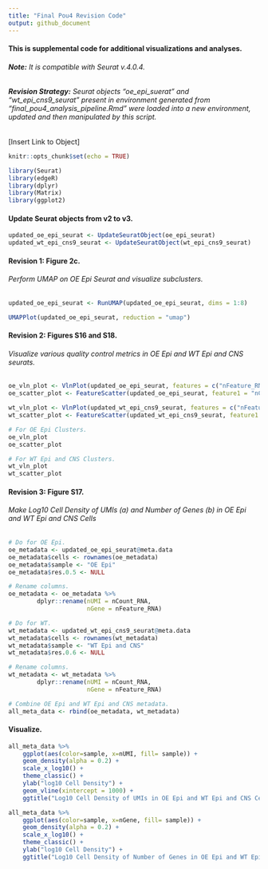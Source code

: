 ```yaml
---
title: "Final Pou4 Revision Code"
output: github_document
---
```


#### This is supplemental code for additional visualizations and analyses.

###### **Note:** It is compatible with Seurat v.4.0.4.

###### **Revision Strategy:** Seurat objects "oe_epi_suerat" and "wt_epi_cns9_seurat" present in environment generated from "final_pou4_analysis_pipeline.Rmd" were loaded into a new environment, updated and then manipulated by this script.
[Insert Link to Object]

```r
knitr::opts_chunk$set(echo = TRUE)
```

```r
library(Seurat)
library(edgeR)
library(dplyr)
library(Matrix)
library(ggplot2)
```

#### **Update Seurat objects from v2 to v3.**
```r
updated_oe_epi_seurat <- UpdateSeuratObject(oe_epi_seurat)
updated_wt_epi_cns9_seurat <- UpdateSeuratObject(wt_epi_cns9_seurat)
```

#### **Revision 1:** Figure 2c.
###### Perform UMAP on OE Epi Seurat and visualize subclusters.
```r
updated_oe_epi_seurat <- RunUMAP(updated_oe_epi_seurat, dims = 1:8)
```

```r
UMAPPlot(updated_oe_epi_seurat, reduction = "umap")
```

#### **Revision 2:** Figures S16 and S18.
###### Visualize various quality control metrics in OE Epi and WT Epi and CNS seurats.
```r
oe_vln_plot <- VlnPlot(updated_oe_epi_seurat, features = c("nFeature_RNA", "nCount_RNA"), ncol = 2)
oe_scatter_plot <- FeatureScatter(updated_oe_epi_seurat, feature1 = "nCount_RNA", feature2 = "nFeature_RNA")

wt_vln_plot <- VlnPlot(updated_wt_epi_cns9_seurat, features = c("nFeature_RNA", "nCount_RNA"), ncol = 2)
wt_scatter_plot <- FeatureScatter(updated_wt_epi_cns9_seurat, feature1 = "nCount_RNA", feature2 = "nFeature_RNA")

# For OE Epi Clusters.
oe_vln_plot
oe_scatter_plot

# For WT Epi and CNS Clusters.
wt_vln_plot
wt_scatter_plot
```

#### **Revision 3:** Figure S17.
###### Make Log10 Cell Density of UMIs (a) and Number of Genes (b) in OE Epi and WT Epi and CNS Cells
```r
# Do for OE Epi.
oe_metadata <- updated_oe_epi_seurat@meta.data
oe_metadata$cells <- rownames(oe_metadata)
oe_metadata$sample <- "OE Epi"
oe_metadata$res.0.5 <- NULL

# Rename columns.
oe_metadata <- oe_metadata %>%
        dplyr::rename(nUMI = nCount_RNA,
                      nGene = nFeature_RNA)

# Do for WT.
wt_metadata <- updated_wt_epi_cns9_seurat@meta.data
wt_metadata$cells <- rownames(wt_metadata)
wt_metadata$sample <- "WT Epi and CNS"
wt_metadata$res.0.6 <- NULL

# Rename columns.
wt_metadata <- wt_metadata %>%
        dplyr::rename(nUMI = nCount_RNA,
                      nGene = nFeature_RNA)

# Combine OE Epi and WT Epi and CNS metadata.
all_meta_data <- rbind(oe_metadata, wt_metadata)
```

#### **Visualize.**
```r
all_meta_data %>% 
  	ggplot(aes(color=sample, x=nUMI, fill= sample)) +
  	geom_density(alpha = 0.2) + 
  	scale_x_log10() + 
  	theme_classic() +
  	ylab("log10 Cell Density") +
  	geom_vline(xintercept = 1000) +
    ggtitle("Log10 Cell Density of UMIs in OE Epi and WT Epi and CNS Cells") 

all_meta_data %>% 
  	ggplot(aes(color=sample, x=nGene, fill= sample)) +
  	geom_density(alpha = 0.2) + 
  	scale_x_log10() + 
  	theme_classic() +
  	ylab("log10 Cell Density") +
    ggtitle("Log10 Cell Density of Number of Genes in OE Epi and WT Epi and CNS Cells") 
```


